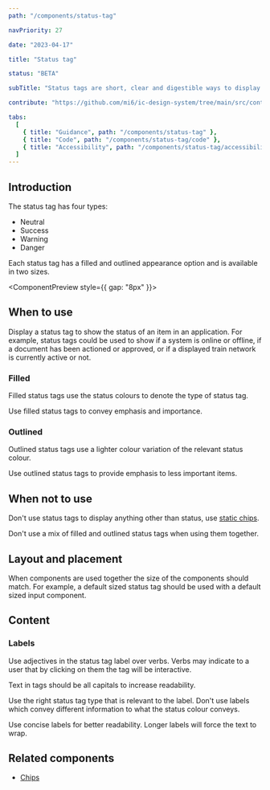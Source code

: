 ```yaml
---
path: "/components/status-tag"

navPriority: 27

date: "2023-04-17"

title: "Status tag"

status: "BETA"

subTitle: "Status tags are short, clear and digestible ways to display the status of something on the page."

contribute: "https://github.com/mi6/ic-design-system/tree/main/src/content/structured/components/status-tag"

tabs:
  [
    { title: "Guidance", path: "/components/status-tag" },
    { title: "Code", path: "/components/status-tag/code" },
    { title: "Accessibility", path: "/components/status-tag/accessibility" },
  ]
---
```



## Introduction

The status tag has four types:

- Neutral
- Success
- Warning
- Danger

Each status tag has a filled and outlined appearance option and is available in two sizes.

<ComponentPreview style={{ gap: "8px" }}>
  <IcStatusTag label="Neutral" status="neutral" />
  <IcStatusTag label="Success" status="success" />
  <IcStatusTag label="Warning" status="warning" />
  <IcStatusTag label="Danger" status="danger" />
</ComponentPreview>

## When to use

Display a status tag to show the status of an item in an application. For example, status tags could be used to show if a system is online or offline, if a document has been actioned or approved, or if a displayed train network is currently active or not.

### Filled

Filled status tags use the status colours to denote the type of status tag.

Use filled status tags to convey emphasis and importance.

### Outlined

Outlined status tags use a lighter colour variation of the relevant status colour.

Use outlined status tags to provide emphasis to less important items.

<DoubleDoDontCaution>
  <DoDontCaution
    imageSrc={statusTagFig1}
    imageAlt="A good example of a success status tag labelled ‘approved’ used to show the status of a page titled ‘Guidance’."
    state="good"
    caption="Use status tags to convey the current status of something."
  />
</DoubleDoDontCaution>

## When not to use

Don't use status tags to display anything other than status, use [static chips](/components/chip/#static-chips).

<DoubleDoDontCaution>
  <DoDontCaution
    imageSrc={statusTagFig2}
    imageAlt="An example of a status tag being used to display the author of a page."
    state="bad"
    caption="Don't use status tags for anything other than denoting status."
  />
</DoubleDoDontCaution>

Don't use a mix of filled and outlined status tags when using them together.

<DoubleDoDontCaution>
  <DoDontCaution
    imageSrc={statusTagFig3}
    imageAlt="An incorrect example of filled and outlined status tags being used in the same page section."
    state="bad"
    caption="Don't use a mix of filled and outlined status tags to show the same status messages within a group of items."
  />
</DoubleDoDontCaution>

## Layout and placement

When components are used together the size of the components should match. For example, a default sized status tag should be used with a default sized input component.

<DoubleDoDontCaution>
  <DoDontCaution
    imageSrc={statusTagFig4}
    imageAlt="A good example of default sized status tags being used in the same section as other default sized components, and a small status tag being used in the same section as another small component."
    state="good"
    caption="Use the correct status tag size to match other UI component sizes."
  />
  <DoDontCaution
    imageSrc={statusTagFig5}
    imageAlt="An incorrect example of small sized status tags used in the same section as other default sized components, and a default status tag being used in the same section as a small component."
    state="bad"
    caption="Don't mix sizes when using multiple UI components."
  />
</DoubleDoDontCaution>

## Content

### Labels

Use adjectives in the status tag label over verbs. Verbs may indicate to a user that by clicking on them the tag will be interactive.

Text in tags should be all capitals to increase readability.

<DoubleDoDontCaution>
  <DoDontCaution
    imageSrc={statusTagFig6}
    imageAlt="A correct example of a status tag which has the label 'submitted'."
    state="good"
    caption="Use adjectives to describe status. "
  />
  <DoDontCaution
    imageSrc={statusTagFig7}
    imageAlt="An incorrect example of a status tag which has the label 'submit'."
    state="bad"
    caption="Don't use verbs in status tags."
  />
</DoubleDoDontCaution>

Use the right status tag type that is relevant to the label. Don't use labels which convey different information to what the status colour conveys.

<DoubleDoDontCaution>
  <DoDontCaution
    imageSrc={statusTagFig8}
    imageAlt="A correct example of status tag labelling. The default variant has the label 'incomplete', the success variant has the label 'accepted’, the warning variant has the label 'in review', the danger variant has the label 'rejected'."
    state="good"
    caption="Use relevant wording that supports the status tag colour."
  />
  <DoDontCaution
    imageSrc={statusTagFig9}
    imageAlt="An incorrect example of status tag labelling. The default variant has the label 'urgent', the success variant has the label 'error’, the warning variant has the label 'success', the danger variant has the label 'approved'."
    state="bad"
    caption="Don't use wording which directly contradicts or doesn’t support the status of the tag."
  />
</DoubleDoDontCaution>

Use concise labels for better readability. Longer labels will force the text to wrap.

<DoubleDoDontCaution>
  <DoDontCaution
    imageSrc={statusTagFig10}
    imageAlt="An example of a long label being wrapped on two lines."
    state="caution"
    caption="Avoid using long labels as it will force the text to wrap."
  />
</DoubleDoDontCaution>

## Related components

- [Chips](/components/chip)
